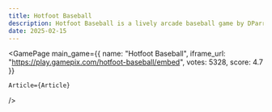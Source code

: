 ```yaml
---
title: Hotfoot Baseball
description: Hotfoot Baseball is a lively arcade baseball game by DParrot. Enjoy colorful graphics, intuitive one-click controls, 18 national teams, and strategic gameplay in quick matches.
date: 2025-02-15
---
```


  
<GamePage 
    main_game={{
    name: "Hotfoot Baseball",
    iframe_url: "https://play.gamepix.com/hotfoot-baseball/embed",
    votes: 5328,
    score: 4.7
}} 

    Article={Article}
 />